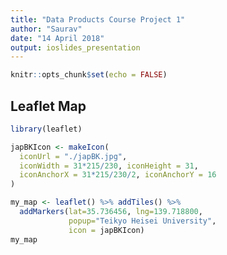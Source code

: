 ```yaml
---
title: "Data Products Course Project 1"
author: "Saurav"
date: "14 April 2018"
output: ioslides_presentation
---
```


```r
knitr::opts_chunk$set(echo = FALSE)
```

## Leaflet Map
```r
library(leaflet)

japBKIcon <- makeIcon(
  iconUrl = "./japBK.jpg",
  iconWidth = 31*215/230, iconHeight = 31,
  iconAnchorX = 31*215/230/2, iconAnchorY = 16
)

my_map <- leaflet() %>% addTiles() %>%
  addMarkers(lat=35.736456, lng=139.718800, 
             popup="Teikyo Heisei University",
             icon = japBKIcon)
my_map
```